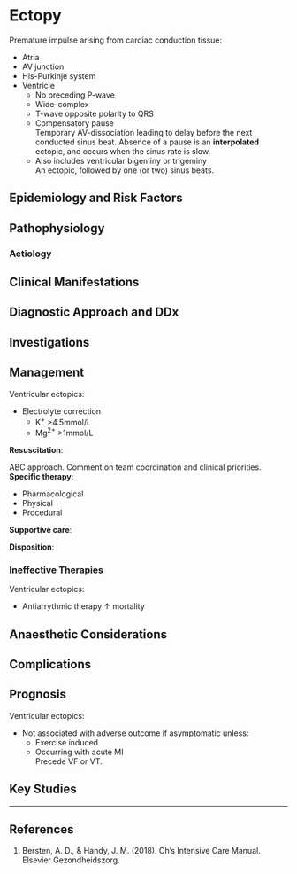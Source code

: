 # Ectopy

Premature impulse arising from cardiac conduction tissue:

* Atria
* AV junction
* His-Purkinje system
* Ventricle
	* No preceding P-wave
	* Wide-complex
	* T-wave opposite polarity to QRS
	* Compensatory pause\
	Temporary AV-dissociation leading to delay before the next conducted sinus beat. Absence of a pause is an **interpolated** ectopic, and occurs when the sinus rate is slow.
	* Also includes ventricular bigeminy or trigeminy\
	An ectopic, followed by one (or two) sinus beats.

## Epidemiology and Risk Factors

## Pathophysiology

### Aetiology

## Clinical Manifestations

## Diagnostic Approach and DDx

## Investigations

## Management

Ventricular ectopics:

* Electrolyte correction
	* K^+^ >4.5mmol/L
	* Mg^2+^ >1mmol/L

**Resuscitation**:\

ABC approach. Comment on team coordination and clinical priorities.
**Specific therapy**:

* Pharmacological
* Physical
* Procedural

**Supportive care**:

**Disposition**:

### Ineffective Therapies

Ventricular ectopics:

* Antiarrythmic therapy ↑ mortality

## Anaesthetic Considerations

## Complications

## Prognosis

Ventricular ectopics:

* Not associated with adverse outcome if asymptomatic unless:
	* Exercise induced
	* Occurring with acute MI\
	Precede VF or VT.

## Key Studies


---

## References

1. Bersten, A. D., & Handy, J. M. (2018). Oh’s Intensive Care Manual. Elsevier Gezondheidszorg.
